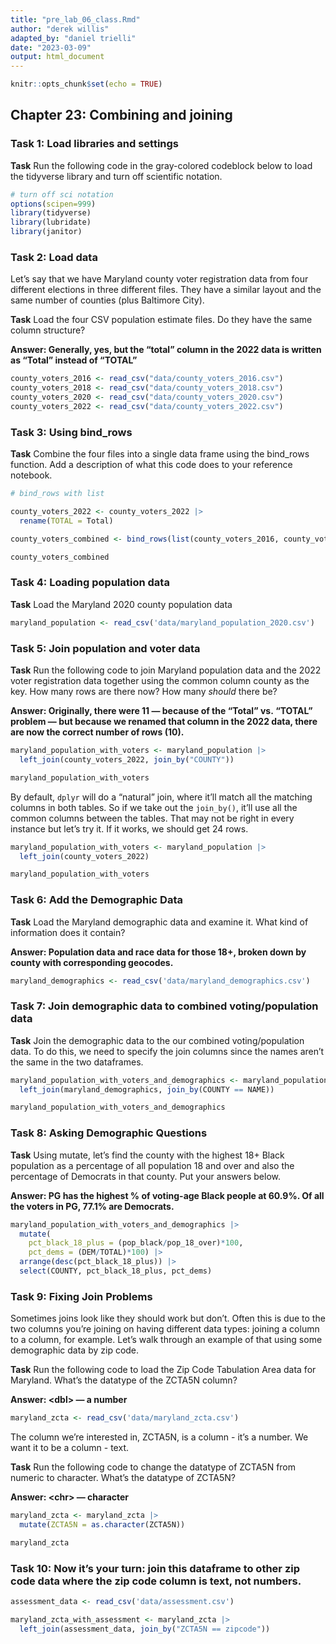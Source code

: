```yaml
---
title: "pre_lab_06_class.Rmd"
author: "derek willis"
adapted_by: "daniel trielli"
date: "2023-03-09"
output: html_document
---
```


```r
knitr::opts_chunk$set(echo = TRUE)
```

## Chapter 23: Combining and joining

### Task 1: Load libraries and settings

**Task** Run the following code in the gray-colored codeblock below to load the tidyverse library and turn off scientific notation.

```r
# turn off sci notation
options(scipen=999)
library(tidyverse)
library(lubridate)
library(janitor)
```

### Task 2: Load data

Let's say that we have Maryland county voter registration data from four different elections in three different files. They have a similar layout and the same number of counties (plus Baltimore City).

**Task** Load the four CSV population estimate files. Do they have the same column structure?

**Answer: Generally, yes, but the "total" column in the 2022 data is written as "Total" instead of "TOTAL"**

```r
county_voters_2016 <- read_csv("data/county_voters_2016.csv")
county_voters_2018 <- read_csv("data/county_voters_2018.csv")
county_voters_2020 <- read_csv("data/county_voters_2020.csv")
county_voters_2022 <- read_csv("data/county_voters_2022.csv")
```

### Task 3: Using bind_rows

**Task** Combine the four files into a single data frame using the bind_rows function. Add a description of what this code does to your reference notebook.

```r
# bind_rows with list

county_voters_2022 <- county_voters_2022 |>
  rename(TOTAL = Total)

county_voters_combined <- bind_rows(list(county_voters_2016, county_voters_2018, county_voters_2020, county_voters_2022))

county_voters_combined
```

### Task 4: Loading population data

**Task** Load the Maryland 2020 county population data

```r
maryland_population <- read_csv('data/maryland_population_2020.csv')
```

### Task 5: Join population and voter data

**Task** Run the following code to join Maryland population data and the 2022 voter registration data together using the common column county as the key. How many rows are there now? How many *should* there be?

**Answer: Originally, there were 11 — because of the "Total" vs. "TOTAL" problem — but because we renamed that column in the 2022 data, there are now the correct number of rows (10).**

```r
maryland_population_with_voters <- maryland_population |> 
  left_join(county_voters_2022, join_by("COUNTY"))

maryland_population_with_voters 
```

By default, `dplyr` will do a "natural" join, where it'll match all the matching columns in both tables. So if we take out the `join_by()`, it'll use all the common columns between the tables. That may not be right in every instance but let's try it. If it works, we should get 24 rows.

```r
maryland_population_with_voters <- maryland_population |> 
  left_join(county_voters_2022)

maryland_population_with_voters
```

### Task 6: Add the Demographic Data

**Task** Load the Maryland demographic data and examine it. What kind of information does it contain?

**Answer: Population data and race data for those 18+, broken down by county with corresponding geocodes.**

```r
maryland_demographics <- read_csv('data/maryland_demographics.csv')
```

### Task 7: Join demographic data to combined voting/population data

**Task** Join the demographic data to the our combined voting/population data. To do this, we need to specify the join columns since the names aren't the same in the two dataframes.

```r
maryland_population_with_voters_and_demographics <- maryland_population_with_voters |> 
  left_join(maryland_demographics, join_by(COUNTY == NAME))

maryland_population_with_voters_and_demographics
```

### Task 8: Asking Demographic Questions

**Task** Using mutate, let's find the county with the highest 18+ Black population as a percentage of all population 18 and over and also the percentage of Democrats in that county. Put your answers below.

**Answer: PG has the highest % of voting-age Black people at 60.9%. Of all the voters in PG, 77.1% are Democrats.**

```r
maryland_population_with_voters_and_demographics |>
  mutate(
    pct_black_18_plus = (pop_black/pop_18_over)*100, 
    pct_dems = (DEM/TOTAL)*100) |> 
  arrange(desc(pct_black_18_plus)) |> 
  select(COUNTY, pct_black_18_plus, pct_dems)

```

### Task 9: Fixing Join Problems

Sometimes joins look like they should work but don't. Often this is due to the two columns you're joining on having different data types: joining a <chr> column to a <dbl> column, for example. Let's walk through an example of that using some demographic data by zip code.

**Task** Run the following code to load the Zip Code Tabulation Area data for Maryland. What's the datatype of the ZCTA5N column?

**Answer: \<dbl\> — a number**

```r
maryland_zcta <- read_csv('data/maryland_zcta.csv')
```

The column we're interested in, ZCTA5N, is a <dbl> column - it's a number. We want it to be a <chr> column - text.

**Task** Run the following code to change the datatype of ZCTA5N from numeric to character. What's the datatype of ZCTA5N?

**Answer: \<chr\> — character**

```r
maryland_zcta <- maryland_zcta |> 
  mutate(ZCTA5N = as.character(ZCTA5N))

maryland_zcta
```

### Task 10: Now it's your turn: join this dataframe to other zip code data where the zip code column is text, not numbers.

```r
assessment_data <- read_csv('data/assessment.csv')

maryland_zcta_with_assessment <- maryland_zcta |> 
  left_join(assessment_data, join_by("ZCTA5N == zipcode"))

```
